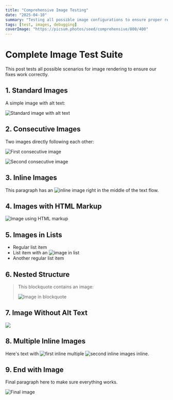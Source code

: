 ```yaml
---
title: "Comprehensive Image Testing"
date: "2025-04-10"
summary: "Testing all possible image configurations to ensure proper rendering"
tags: [test, images, debugging]
coverImage: "https://picsum.photos/seed/comprehensive/800/400"
---
```


# Complete Image Test Suite

This post tests all possible scenarios for image rendering to ensure our fixes work correctly.

## 1. Standard Images

A simple image with alt text:

![Standard image with alt text](https://picsum.photos/seed/standard/800/400)

## 2. Consecutive Images

Two images directly following each other:

![First consecutive image](https://picsum.photos/seed/consecutive1/800/400)

![Second consecutive image](https://picsum.photos/seed/consecutive2/800/400)

## 3. Inline Images

This paragraph has an ![inline image](https://picsum.photos/seed/inline/200/100) right in the middle of the text flow.

## 4. Images with HTML Markup

<Image src="https://picsum.photos/seed/html/800/400" alt="Image using HTML markup" />

## 5. Images in Lists

- Regular list item
- List item with an ![image in list](https://picsum.photos/seed/list/200/100)
- Another regular list item

## 6. Nested Structure

> This blockquote contains an image:
> 
> ![Image in blockquote](https://picsum.photos/seed/blockquote/800/400)

## 7. Image Without Alt Text

![](https://picsum.photos/seed/noalt/800/400)

## 8. Multiple Inline Images

Here's text with ![first inline](https://picsum.photos/seed/multi1/100/100) multiple ![second inline](https://picsum.photos/seed/multi2/100/100) images inline.

## 9. End with Image

Final paragraph here to make sure everything works.

![Final image](https://picsum.photos/seed/final/800/400) 